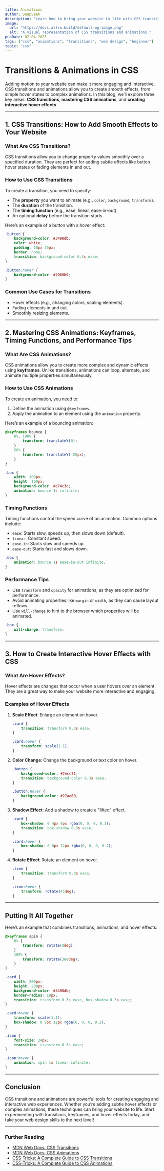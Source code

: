 ```yaml
---
title: Animations 
author: DeepSeek  
description: "Learn how to bring your website to life with CSS transitions and animations, including keyframes, timing functions, and interactive hover effects."  
image:  
  url: "https://docs.astro.build/default-og-image.png"  
  alt: "A visual representation of CSS transitions and animations."  
pubDate: 02-04-2025 
tags: ["css", "animations", "transitions", "web design", "beginner"]  
topic: "css"
---
```


# Transitions & Animations in CSS

Adding motion to your website can make it more engaging and interactive. CSS transitions and animations allow you to create smooth effects, from simple hover states to complex animations. In this blog, we’ll explore three key areas: **CSS transitions**, **mastering CSS animations**, and **creating interactive hover effects**.

---

## 1. CSS Transitions: How to Add Smooth Effects to Your Website

### What Are CSS Transitions?
CSS transitions allow you to change property values smoothly over a specified duration. They are perfect for adding subtle effects like button hover states or fading elements in and out.

### How to Use CSS Transitions
To create a transition, you need to specify:
- The **property** you want to animate (e.g., `color`, `background`, `transform`).
- The **duration** of the transition.
- The **timing function** (e.g., ease, linear, ease-in-out).
- An optional **delay** before the transition starts.

Here’s an example of a button with a hover effect:

```css
.button {
    background-color: #3498db;
    color: white;
    padding: 10px 20px;
    border: none;
    transition: background-color 0.3s ease;
}

.button:hover {
    background-color: #2980b9;
}
```

### Common Use Cases for Transitions
- Hover effects (e.g., changing colors, scaling elements).
- Fading elements in and out.
- Smoothly resizing elements.

---

## 2. Mastering CSS Animations: Keyframes, Timing Functions, and Performance Tips

### What Are CSS Animations?
CSS animations allow you to create more complex and dynamic effects using **keyframes**. Unlike transitions, animations can loop, alternate, and animate multiple properties simultaneously.

### How to Use CSS Animations
To create an animation, you need to:
1. Define the animation using `@keyframes`.
2. Apply the animation to an element using the `animation` property.

Here’s an example of a bouncing animation:

```css
@keyframes bounce {
    0%, 100% {
        transform: translateY(0);
    }
    50% {
        transform: translateY(-20px);
    }
}

.box {
    width: 100px;
    height: 100px;
    background-color: #e74c3c;
    animation: bounce 1s infinite;
}
```

### Timing Functions
Timing functions control the speed curve of an animation. Common options include:
- `ease`: Starts slow, speeds up, then slows down (default).
- `linear`: Constant speed.
- `ease-in`: Starts slow and speeds up.
- `ease-out`: Starts fast and slows down.

```css
.box {
    animation: bounce 1s ease-in-out infinite;
}
```

### Performance Tips
- Use `transform` and `opacity` for animations, as they are optimized for performance.
- Avoid animating properties like `margin` or `width`, as they can cause layout reflows.
- Use `will-change` to hint to the browser which properties will be animated.

```css
.box {
    will-change: transform;
}
```

---

## 3. How to Create Interactive Hover Effects with CSS

### What Are Hover Effects?
Hover effects are changes that occur when a user hovers over an element. They are a great way to make your website more interactive and engaging.

### Examples of Hover Effects
1. **Scale Effect**: Enlarge an element on hover.
   ```css
   .card {
       transition: transform 0.3s ease;
   }

   .card:hover {
       transform: scale(1.1);
   }
   ```

2. **Color Change**: Change the background or text color on hover.
   ```css
   .button {
       background-color: #2ecc71;
       transition: background-color 0.3s ease;
   }

   .button:hover {
       background-color: #27ae60;
   }
   ```

3. **Shadow Effect**: Add a shadow to create a "lifted" effect.
   ```css
   .card {
       box-shadow: 0 4px 6px rgba(0, 0, 0, 0.1);
       transition: box-shadow 0.3s ease;
   }

   .card:hover {
       box-shadow: 0 8px 12px rgba(0, 0, 0, 0.2);
   }
   ```

4. **Rotate Effect**: Rotate an element on hover.
   ```css
   .icon {
       transition: transform 0.3s ease;
   }

   .icon:hover {
       transform: rotate(45deg);
   }
   ```

---

## Putting It All Together

Here’s an example that combines transitions, animations, and hover effects:

```css
@keyframes spin {
    0% {
        transform: rotate(0deg);
    }
    100% {
        transform: rotate(360deg);
    }
}

.card {
    width: 200px;
    height: 200px;
    background-color: #3498db;
    border-radius: 10px;
    transition: transform 0.3s ease, box-shadow 0.3s ease;
}

.card:hover {
    transform: scale(1.1);
    box-shadow: 0 8px 12px rgba(0, 0, 0, 0.2);
}

.icon {
    font-size: 24px;
    transition: transform 0.3s ease;
}

.icon:hover {
    animation: spin 1s linear infinite;
}
```

---

## Conclusion

CSS transitions and animations are powerful tools for creating engaging and interactive web experiences. Whether you’re adding subtle hover effects or complex animations, these techniques can bring your website to life. Start experimenting with transitions, keyframes, and hover effects today, and take your web design skills to the next level!

---

### Further Reading
- [MDN Web Docs: CSS Transitions](https://developer.mozilla.org/en-US/docs/Web/CSS/CSS_Transitions)
- [MDN Web Docs: CSS Animations](https://developer.mozilla.org/en-US/docs/Web/CSS/CSS_Animations)
- [CSS-Tricks: A Complete Guide to CSS Transitions](https://css-tricks.com/almanac/properties/t/transition/)
- [CSS-Tricks: A Complete Guide to CSS Animations](https://css-tricks.com/almanac/properties/a/animation/)
